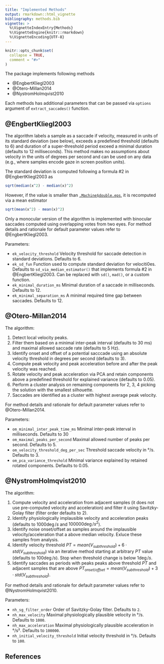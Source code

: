 ```yaml
---
title: "Implemented Methods"
output: rmarkdown::html_vignette
bibliography: methods.bib
vignette: >
  %\VignetteIndexEntry{Methods}
  %\VignetteEngine{knitr::rmarkdown}
  %\VignetteEncoding{UTF-8}
---
```


```r
knitr::opts_chunk$set(
  collapse = TRUE,
  comment = "#>"
)
```

The package implements following methods

* @EngbertKliegl2003
* @Otero-Millan2014
* @NystromHolmqvist2010

Each methods has additional parameters that can be passed via `options` argument of `extract_saccades()` function.

## @EngbertKliegl2003
The algorithm labels a sample as a saccade if velocity, measured in units of its standard deviation (see below), exceeds a predefined threshold (defaults to $6$) and duration of a super-threshold period exceed a minimal duration (defaults to $12$ milliseconds). This method makes no assumptions about velocity in the units of degrees per second and can be used on any data (e.g., where samples encode gaze in screen position units).

The standard deviation is computed following a formula #2 in @EngbertKliegl2003 as
```r
sqrt(median(x^2) - median(x)^2)
```

However, if the value is smaller than [`.Machine$double.eps`](https://stat.ethz.ch/R-manual/R-devel/library/base/html/zMachine.html), it is recomputed via a mean estimator
```r
sqrt(mean(x^2) - mean(x)^2)
```

Only a monocular version of the algorithm is implemented with binocular saccades computed using overlapping votes from two eyes. For method details and rationale for default parameter values refer to @EngbertKliegl2003.

Parameters:

* `ek_velocity_threshold` Velocity threshold for saccade detection in standard deviations. Defaults to $6$.
* `ek_sd_fun` Function used to compute standard deviation for velociti0es. Defaults to `sd_via_median_estimator()` that implements formula #2 in @EngbertKliegl2003. Can be replaced with `sd()`, `mad()`, or a custom function.
* `ek_minimal_duration_ms` Minimal duration of a saccade in milliseconds. Defaults to $12$.
* `ek_minimal_separation_ms` A minimal required time gap between saccades. Defaults to $12$.

## @Otero-Millan2014
The algorithm:

1. Detect local velocity peaks.
2. Filter them based on a minimal inter-peak interval (defaults to $30$ ms) and maximal allowed saccade rate (defaults to $5$ Hz).
3. Identify onset and offset of a potential sacccade using an absolute velocity threshold in degrees per second (defaults to $3$).
4. Compute peak velocity and peak acceleration before and after the peak velocity was reached.
5. Rotate velocity and peak acceleration via PCA and retain components above a predefined threshold for explained variance (defaults to $0.05$).
6. Perform a cluster analysis on remaining components for $2$, $3$, $4$ picking the solution with the smallest silhouette. 
7. Saccades are identified as a cluster with highest average peak velocity.

For method details and rationale for default parameter values refer to @Otero-Millan2014.

Parameters:

* `om_minimal_inter_peak_time_ms` Minimal inter-peak interval in milliseconds. Defaults to $30$
* `om_maximal_peaks_per_second` Maximal allowed number of peaks per second. Defaults to $5$.
* `om_velocity_threshold_deg_per_sec` Threshold saccade velocity in °/s.  Defaults to $3$.
* `om_pca_variance_threshold` Minimal variance explained by retained rotated components. Defaults to $0.05$.

## @NystromHolmqvist2010


The algorithm:

1. Compute velocity and acceleration from adjacent samples (it does not use pre-computed velocity and acceleration) and filter it using Savitzky-Golay filter (filter order defaults to $2$).
2. Identify physiologically implausible velocity and acceleration peaks (defaults to $1000 \deg/s$ and $100000 \deg/s^2$).
3. Identify noise onset/offset as samples around the implausible velocity/acceleration that a above median velocity. Exluce these samples from analysis.
4. Identify velocity threshold $PT = mean(V_{subthreshold}) + 6 \cdot std(V_{subthreshold})$ via an iterative method starting at arbitrary $PT$ value (defaults to $100 \deg/s$). Stop when threshold change is below $1 \deg/s$.
5. Identify saccades as periods with peaks peaks above threshold $PT$ and adjacent samples that are above $PT_{onset/offset} = mean(V_{subthreshold}) + 3 \cdot std(V_{subthreshold})$.

For method details and rationale for default parameter values refer to @NystromHolmqvist2010.

Parameters:

* `nh_sg_filter_order` Order of Savitzky-Golay filter. Defaults to `2`.
* `nh_max_velocity` Maximal physiologically plausible velocity in °/s. Defaults to `1000`.
* `nh_max_acceleration` Maximal physiologically plausible acceleration in °/s². Defaults to `100000`.
* `nh_initial_velocity_threshold` Initial velocity threshold in °/s. Defaults to `100`.

## References
